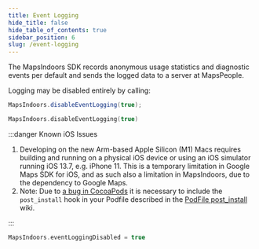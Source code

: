 ```yaml
---
title: Event Logging
hide_title: false
hide_table_of_contents: true
sidebar_position: 6
slug: /event-logging
---
```



The MapsIndoors SDK records anonymous usage statistics and diagnostic events per default and sends the logged data to a server at MapsPeople.

Logging may be disabled entirely by calling:

<Tabs groupId="various-event-logging">
<TabItem value="android" label="Android" default>

<Tabs>
<TabItem value="java" label="Java" default>

```java
MapsIndoors.disableEventLogging(true);
```

</TabItem>
<TabItem value="kotlin" label="Kotlin">

```kotlin
MapsIndoors.disableEventLogging(true)
```


</TabItem>
</Tabs>

</TabItem>
<TabItem value="ios" label="iOS">

:::danger Known iOS Issues

1. Developing on the new Arm-based Apple Silicon (M1) Macs requires building and running on a physical iOS device or using an iOS simulator running iOS 13.7, e.g. iPhone 11. This is a temporary limitation in Google Maps SDK for iOS, and as such also a limitation in MapsIndoors, due to the dependency to Google Maps.
1. Note: Due to [a bug in CocoaPods](https://github.com/CocoaPods/CocoaPods/issues/7155) it is necessary to include the `post_install` hook in your Podfile described in the [PodFile post_install](https://github.com/MapsIndoors/MapsIndoorsIOS/wiki/Podfile-post_install) wiki.

:::

```swift
MapsIndoors.eventLoggingDisabled = true
```


</TabItem>
</Tabs>
